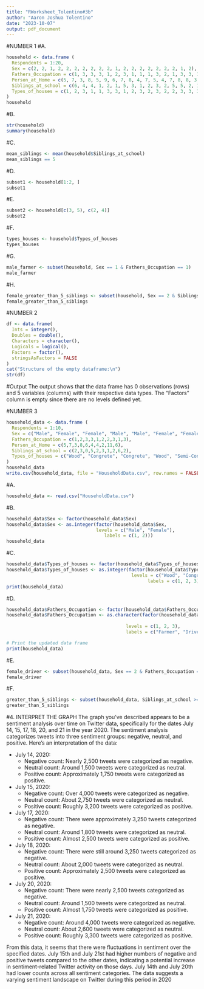 ```yaml
---
title: "RWorksheet_Tolentino#3b"
author: "Aaron Joshua Tolentino"
date: "2023-10-07"
output: pdf_document
---
```

#NUMBER 1
#A.
``` r
household <- data.frame (
  Respondents = 1:20, 
  Sex = c(2, 2, 1, 2, 2, 2, 2, 2, 2, 2, 1, 2, 2, 2, 2, 2, 2, 2, 1, 2), 
  Fathers_Occupation = c(1, 3, 3, 3, 1, 2, 3, 1, 1, 1, 3, 2, 1, 3, 3, 1, 3, 1, 2, 1), 
  Person_at_Home = c(5, 7, 3, 8, 5, 9, 6, 7, 8, 4, 7, 5, 4, 7, 8, 8, 3, 11, 7, 6),
  Siblings_at_school = c(6, 4, 4, 1, 2, 1, 5, 3, 1, 2, 3, 2, 5, 5, 2, 1, 2, 5, 3, 2),
  Types_of_houses = c(1, 2, 3, 1, 1, 3, 3, 1, 2, 3, 2, 3, 2, 2, 3, 3, 3, 3, 3, 2)
)
household
```
#B.
``` r
str(household)
summary(household)
```

#C.
``` r
mean_siblings <- mean(household$Siblings_at_school)
mean_siblings == 5
```

#D.
``` r
subset1 <- household[1:2, ]
subset1
```

#E.
``` r
subset2 <- household[c(3, 5), c(2, 4)]
subset2
```
#F.
``` r
types_houses <- household$Types_of_houses
types_houses
```
#G.
``` r
male_farmer <- subset(household, Sex == 1 & Fathers_Occupation == 1)
male_farmer
```

#H.
``` r
female_greater_than_5_siblings <- subset(household, Sex == 2 & Siblings_at_school >= 5)
female_greater_than_5_siblings
```

#NUMBER 2
``` r
df <- data.frame(
  Ints = integer(),
  Doubles = double(),
  Characters = character(),
  Logicals = logical(),
  Factors = factor(),
  stringsAsFactors = FALSE
)
cat("Structure of the empty dataframe:\n")
str(df)
```
#Output
The output shows that the data frame has 0 observations (rows) and 5 variables (columns) with their respective data types. The "Factors" column is empty since there are no levels defined yet.

#NUMBER 3
``` r
household_data <- data.frame (
  Respondents = 1:10, 
  Sex = c("Male", "Female", "Female", "Male", "Male", "Female", "Female", "Male", "Female", "Male"), 
  Fathers_Occupation = c(1,2,3,3,1,2,2,3,1,3), 
  Person_at_Home = c(5,7,3,8,6,4,4,2,11,6),
  Siblings_at_school = c(2,3,0,5,2,3,1,2,6,2),
  Types_of_houses = c("Wood", "Congrete", "Congrete", "Wood", "Semi-Congrete", "Semi-Congrete", "Wood", "Semi-Congrete", "Semi-Congrete", "Congrete")
)
household_data
write.csv(household_data, file = "HouseholdData.csv", row.names = FALSE)
```
#A.
``` r
household_data <- read.csv("HouseholdData.csv")
```
#B.
``` r
household_data$Sex <- factor(household_data$Sex)
household_data$Sex <- as.integer(factor(household_data$Sex, 
                                 levels = c("Male", "Female"),
                                    labels = c(1, 2)))
household_data
```
#C.
``` r
household_data$Types_of_houses <- factor(household_data$Types_of_houses)
household_data$Types_of_houses <- as.integer(factor(household_data$Types_of_houses,
                                              levels = c("Wood", "Congrete", "Semi-Congrete"),
                                                    labels = c(1, 2, 3)))
print(household_data)
```

#D.
``` r
household_data$Fathers_Occupation <- factor(household_data$Fathers_Occupation)
household_data$Fathers_Occupation <- as.character(factor(household_data$Fathers_Occupation,
                                            
                                            levels = c(1, 2, 3),
                                            labels = c("Farmer", "Driver", "Others")))

# Print the updated data frame
print(household_data)


```

#E.
``` r
female_driver <- subset(household_data, Sex == 2 & Fathers_Occupation == "Driver")
female_driver
```

#F.
``` r
greater_than_5_siblings <- subset(household_data, Siblings_at_school >= 5)
greater_than_5_siblings
```
#4. INTERPRET THE GRAPH
The graph you've described appears to be a sentiment analysis over time on Twitter data, specifically for the dates July 14, 15, 17, 18, 20, and 21 in the year 2020. The sentiment analysis categorizes tweets into three sentiment groups: negative, neutral, and positive. Here's an interpretation of the data:

- July 14, 2020:
  - Negative count: Nearly 2,500 tweets were categorized as negative.
  - Neutral count: Around 1,500 tweets were categorized as neutral.
  - Positive count: Approximately 1,750 tweets were categorized as positive.

- July 15, 2020:
  - Negative count: Over 4,000 tweets were categorized as negative.
  - Neutral count: About 2,750 tweets were categorized as neutral.
  - Positive count: Roughly 3,200 tweets were categorized as positive.

- July 17, 2020:
  - Negative count: There were approximately 3,250 tweets categorized as negative.
  - Neutral count: Around 1,800 tweets were categorized as neutral.
  - Positive count: Almost 2,500 tweets were categorized as positive.

- July 18, 2020:
  - Negative count: There were still around 3,250 tweets categorized as negative.
  - Neutral count: About 2,000 tweets were categorized as neutral.
  - Positive count: Approximately 2,500 tweets were categorized as positive.

- July 20, 2020:
  - Negative count: There were nearly 2,500 tweets categorized as negative.
  - Neutral count: Around 1,500 tweets were categorized as neutral.
  - Positive count: Almost 1,750 tweets were categorized as positive.

- July 21, 2020:
  - Negative count: Around 4,000 tweets were categorized as negative.
  - Neutral count: About 2,600 tweets were categorized as neutral.
  - Positive count: Roughly 3,300 tweets were categorized as positive.

From this data, it seems that there were fluctuations in sentiment over the specified dates. July 15th and July 21st had higher numbers of negative and positive tweets compared to the other dates, indicating a potential increase in sentiment-related Twitter activity on those days. July 14th and July 20th had lower counts across all sentiment categories. The data suggests a varying sentiment landscape on Twitter during this period in 2020



